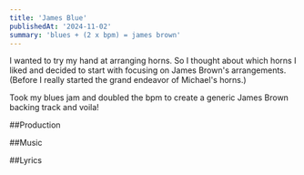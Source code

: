 ```yaml
---
title: 'James Blue'
publishedAt: '2024-11-02'
summary: 'blues + (2 x bpm) = james brown'
---
```


I wanted to try my hand at arranging horns. So I thought about which horns I liked and decided to start with focusing on James Brown's arrangements. (Before I really started the grand endeavor of Michael's horns.)

Took my blues jam and doubled the bpm to create a generic James Brown backing track and voila!

##Production


##Music


##Lyrics